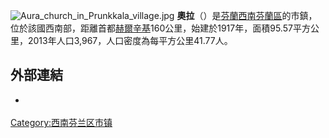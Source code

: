 [[File:Aura_church_in_Prunkkala_village.jpg|thumb]]
'''奧拉'''（{{lang-fi|Aura}}）是[[芬蘭|芬蘭]][[西南芬蘭區|西南芬蘭區]]的市鎮，位於該國西南部，距離首都[[赫爾辛基|赫爾辛基]]160公里，始建於1917年，面積95.57平方公里，2013年人口3,967，人口密度為每平方公里41.77人。

==外部連結==
{{commonscat|Aura}}
* {{Official site|https://aura.fi/|奥拉市镇官方网站}} {{fi}}

{{Finland-geo-stub}}
[[Category:西南芬兰区市镇|Category:西南芬兰区市镇]]